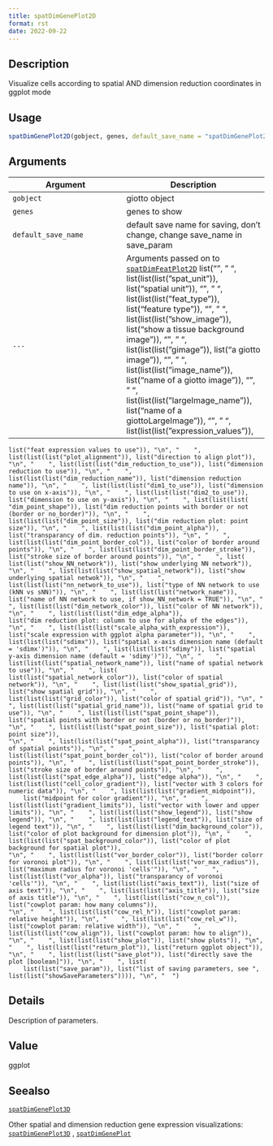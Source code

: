 ```yaml
--- 
title: spatDimGenePlot2D 
format: rst 
date: 2022-09-22 
--- 
```


## Description

Visualize cells according to spatial AND dimension reduction coordinates in ggplot mode


## Usage

```r
spatDimGenePlot2D(gobject, genes, default_save_name = "spatDimGenePlot2D", ...)
```


## Arguments

Argument      |Description
------------- |----------------
`gobject`     |     giotto object
`genes`     |     genes to show
`default_save_name`     |     default save name for saving, don't change, change save_name in save_param
`...`     |      Arguments passed on to [`spatDimFeatPlot2D`](#spatdimfeatplot2d)   list("\n", "    ", list(list(list("spat_unit")), list("spatial unit")), "\n", "    ", list(list(list("feat_type")), list("feature type")), "\n", "    ", list(list(list("show_image")), list("show a tissue background image")), "\n", "    ", list(list(list("gimage")), list("a giotto image")), "\n", "    ", list(list(list("image_name")), list("name of a giotto image")), "\n", "    ", list(list(list("largeImage_name")), list("name of a giottoLargeImage")), "\n", "    ", list(list(list("expression_values")), 
    list("feat expression values to use")), "\n", "    ", list(list(list("plot_alignment")), list("direction to align plot")), "\n", "    ", list(list(list("dim_reduction_to_use")), list("dimension reduction to use")), "\n", "    ", list(list(list("dim_reduction_name")), list("dimension reduction name")), "\n", "    ", list(list(list("dim1_to_use")), list("dimension to use on x-axis")), "\n", "    ", list(list(list("dim2_to_use")), list("dimension to use on y-axis")), "\n", "    ", list(list(list(
    "dim_point_shape")), list("dim reduction points with border or not (border or no_border)")), "\n", "    ", list(list(list("dim_point_size")), list("dim reduction plot: point size")), "\n", "    ", list(list(list("dim_point_alpha")), list("transparancy of dim. reduction points")), "\n", "    ", list(list(list("dim_point_border_col")), list("color of border around points")), "\n", "    ", list(list(list("dim_point_border_stroke")), list("stroke size of border around points")), "\n", "    ", list(
    list(list("show_NN_network")), list("show underlying NN network")), "\n", "    ", list(list(list("show_spatial_network")), list("show underlying spatial netwok")), "\n", "    ", list(list(list("nn_network_to_use")), list("type of NN network to use (kNN vs sNN)")), "\n", "    ", list(list(list("network_name")), list("name of NN network to use, if show_NN_network = TRUE")), "\n", "    ", list(list(list("dim_network_color")), list("color of NN network")), "\n", "    ", list(list(list("dim_edge_alpha")), 
    list("dim reduction plot: column to use for alpha of the edges")), "\n", "    ", list(list(list("scale_alpha_with_expression")), list("scale expression with ggplot alpha parameter")), "\n", "    ", list(list(list("sdimx")), list("spatial x-axis dimension name (default = 'sdimx')")), "\n", "    ", list(list(list("sdimy")), list("spatial y-axis dimension name (default = 'sdimy')")), "\n", "    ", list(list(list("spatial_network_name")), list("name of spatial network to use")), "\n", "    ", list(
    list(list("spatial_network_color")), list("color of spatial network")), "\n", "    ", list(list(list("show_spatial_grid")), list("show spatial grid")), "\n", "    ", list(list(list("grid_color")), list("color of spatial grid")), "\n", "    ", list(list(list("spatial_grid_name")), list("name of spatial grid to use")), "\n", "    ", list(list(list("spat_point_shape")), list("spatial points with border or not (border or no_border)")), "\n", "    ", list(list(list("spat_point_size")), list("spatial plot: point size")), 
    "\n", "    ", list(list(list("spat_point_alpha")), list("transparancy of spatial points")), "\n", "    ", list(list(list("spat_point_border_col")), list("color of border around points")), "\n", "    ", list(list(list("spat_point_border_stroke")), list("stroke size of border around points")), "\n", "    ", list(list(list("spat_edge_alpha")), list("edge alpha")), "\n", "    ", list(list(list("cell_color_gradient")), list("vector with 3 colors for numeric data")), "\n", "    ", list(list(list("gradient_midpoint")), 
        list("midpoint for color gradient")), "\n", "    ", list(list(list("gradient_limits")), list("vector with lower and upper limits")), "\n", "    ", list(list(list("show_legend")), list("show legend")), "\n", "    ", list(list(list("legend_text")), list("size of legend text")), "\n", "    ", list(list(list("dim_background_color")), list("color of plot background for dimension plot")), "\n", "    ", list(list(list("spat_background_color")), list("color of plot background for spatial plot")), 
    "\n", "    ", list(list(list("vor_border_color")), list("border colorr for voronoi plot")), "\n", "    ", list(list(list("vor_max_radius")), list("maximum radius for voronoi 'cells'")), "\n", "    ", list(list(list("vor_alpha")), list("transparancy of voronoi 'cells'")), "\n", "    ", list(list(list("axis_text")), list("size of axis text")), "\n", "    ", list(list(list("axis_title")), list("size of axis title")), "\n", "    ", list(list(list("cow_n_col")), list("cowplot param: how many columns")), 
    "\n", "    ", list(list(list("cow_rel_h")), list("cowplot param: relative height")), "\n", "    ", list(list(list("cow_rel_w")), list("cowplot param: relative width")), "\n", "    ", list(list(list("cow_align")), list("cowplot param: how to align")), "\n", "    ", list(list(list("show_plot")), list("show plots")), "\n", "    ", list(list(list("return_plot")), list("return ggplot object")), "\n", "    ", list(list(list("save_plot")), list("directly save the plot [boolean]")), "\n", "    ", list(
        list(list("save_param")), list("list of saving parameters, see ", list(list("showSaveParameters")))), "\n", "  ")


## Details

Description of parameters.


## Value

ggplot


## Seealso

[`spatDimGenePlot3D`](#spatdimgeneplot3d) 
 
 Other spatial and dimension reduction gene expression visualizations:
 [`spatDimGenePlot3D`](#spatdimgeneplot3d) ,
 [`spatDimGenePlot`](#spatdimgeneplot)


